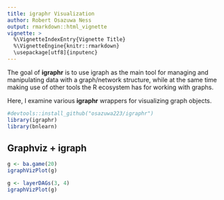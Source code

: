 ```yaml
---
title: igraphr Visualization 
author: Robert Osazuwa Ness
output: rmarkdown::html_vignette
vignette: >
  %\VignetteIndexEntry{Vignette Title}
  %\VignetteEngine{knitr::rmarkdown}
  \usepackage[utf8]{inputenc}
---
```


The goal of **igraphr** is to use igraph as the main tool for managing and manipulating data with a graph/network structure, while at the same time making use of other tools the R ecosystem has for working with graphs.  

Here, I examine various **igraphr** wrappers for visualizing graph objects. 

```r
#devtools::install_github("osazuwa223/igraphr")
library(igraphr)
library(bnlearn)
```

## Graphviz + igraph

```r
g <- ba.game(20)
igraphVizPlot(g)
```

```r
g <- layerDAGs(3, 4)
igraphVizPlot(g)
```

